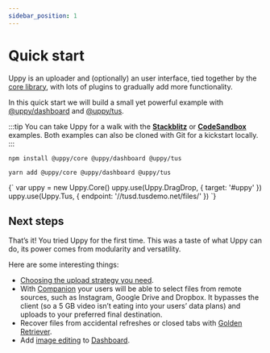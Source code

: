 ```yaml
---
sidebar_position: 1
---
```



# Quick start

Uppy is an uploader and (optionally) an user interface, tied together by the [core library][core],
with lots of plugins to gradually add more functionality.

In this quick start we will build a small yet powerful example with [@uppy/dashboard][] and [@uppy/tus][].

:::tip
You can take Uppy for a walk with the **[Stackblitz](#)** or **[CodeSandbox](#)** examples.
Both examples can also be cloned with Git for a kickstart locally.
:::

<Tabs>
  <TabItem value="npm" label="NPM" default>

  ```shell
  npm install @uppy/core @uppy/dashboard @uppy/tus
  ```

  <QuickStartBoilerPlate />
  </TabItem>

  <TabItem value="yarn" label="Yarn">

  ```shell
  yarn add @uppy/core @uppy/dashboard @uppy/tus
  ```

  <QuickStartBoilerPlate />
  </TabItem>

  <TabItem value="cdn" label="CDN">
    <UppyCdnExample>
      {`
        var uppy = new Uppy.Core()
        uppy.use(Uppy.DragDrop, { target: '#uppy' })
        uppy.use(Uppy.Tus, { endpoint: '//tusd.tusdemo.net/files/' })
      `}
    </UppyCdnExample>
  </TabItem>
</Tabs>

## Next steps

That’s it! You tried Uppy for the first time.
This was a taste of what Uppy can do, its power comes from modularity and versatility.

Here are some interesting things:

*   [Choosing the upload strategy you need](/docs/guides/choosing-upload-strategy).
*   With [Companion](/docs/companion) your users will be able to select files from remote sources, such as Instagram,
    Google Drive and Dropbox. It bypasses the client (so a 5 GB video isn’t eating into your users’ data plans)
    and uploads to your preferred final destination.
*   Recover files from accidental refreshes or closed tabs with [Golden Retriever](/docs/golden-retriever).
*   Add [image editing](/docs/user-interfaces/elements/image-editor) to [Dashboard][@uppy/dashboard].

[core]: /docs/uppy-core

[@uppy/dashboard]: /docs/user-interfaces/dashboard

[@uppy/tus]: /docs/uploaders/tus
